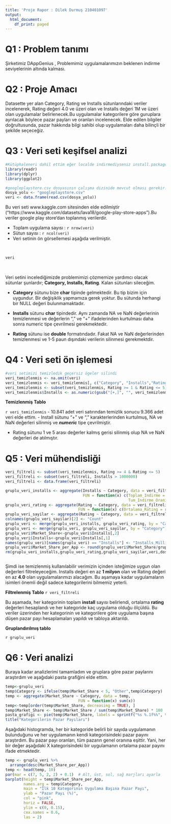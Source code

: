 ```yaml
---
title: 'Proje Rapor : Dilek Durmuş 210401097'
output:
  html_document:
    df_print: paged
---
```


# Q1 : Problem tanımı
Şirketimiz DAppGenius , Problemimiz uygulamalarımızın beklenen indirme seviyelerinin altında kalması.

# Q2 : Proje Amacı
Datasette yer alan  Category, Rating ve Installs sütunlarındaki veriler incelenerek, Rating değeri 4.0 ve üzeri olan ve Installs değeri 1M ve üzeri olan uygulamalar belirlenecek.Bu uygulamalar kategorilere göre guruplara ayrılacak böylece pazar payları ve oranları incelenecek. Elde edilen bilgiler doğrultusunda, pazar hakkında bilgi sahibi olup uygulamaları daha bilinçli bir şekilde seçeceğiz.

# Q3 : Veri seti keşifsel analizi
```r
#Kütüphaleneri dahil ettim eğer localde indirmediyseniz install.packages("package.name") kullanınız.
library(readr)
library(dplyr)
library(ggplot2)

#googleplaystore.csv dosyasının çalışma dizinide mevcut olması gerekir.
dosya_yolu <- "googleplaystore.csv"
veri <- data.frame(read.csv(dosya_yolu))

```
Bu veri seti www.kaggle.com sitesinden elde edilmiştir ("https://www.kaggle.com/datasets/lava18/google-play-store-apps").Bu veriler google play store'dan toplanmış verilerdir.

- Toplam uygulama sayısı : `r nrow(veri)`
- Sütun sayısı : `r ncol(veri)`
- Veri setinin ön görsellemesi aşağıda verilmiştir.

<br>
```r
veri
```
<br>

Veri setini incelediğimizde problemimizi çözmemize yardımcı olacak sütunlar şunlardır; **Category, Installs, Rating**. Kalan sütunları sileceğim.

- **Category** sütunu bize **char** tipinde gelmektedir. Bu tip bizim için uygundur. Bir değişiklik yapmamıza gerek yoktur. Bu sütunda herhangi bir NULL değeri bulunmamaktadır.

- **Installs** sütunu **char** tipindedir. Aynı zamanda NA ve NaN değerlerinin temizlenmesi ve değerlerin "," ve "+" ifadelerinden kurtulması daha sonra numeric tipe çevrilmesi gerekmektedir.

- **Rating** sütunu ise **double** formatındadır. Fakat NA ve NaN değerlerinden temizlenmesi ve 1-5 paun dışındaki verilerin silinmesi gerekmektdir.


# Q4 : Veri seti ön işlemesi

```r
#veri setimizi temizledik geçersiz ögeler silindi
veri_temizlenmis <- na.omit(veri)
veri_temizlenmis <- veri_temizlenmis[, c("Category", "Installs","Rating")]
veri_temizlenmis <- subset(veri_temizlenmis, Rating >= 1 & Rating <= 5)
veri_temizlenmis$Installs <- as.numeric(gsub("[+,]", "", veri_temizlenmis$Installs))

```

**Temizlenmiş Tablo**

`r veri_temizlenmis`
- 10.841 adet veri satırından temizlik sonucu 9.366 adet veri elde ettim.
- Install sütunu "+" ve "," karakterlerinden kurtulmuş, NA ve NaN değerleri silinmiş ve ***numeric*** tipe çevrilmiştir.

- Rating sütunu 1 ve 5 arası değerler kalmış gerisi silinmiş olup NA ve NaN değerleri de atılmıştır.


# Q5 : Veri mühendisliği 
```r
veri_filtreli <- subset(veri_temizlenmis, Rating >= 4 & Rating <= 5)
veri_filtreli <- subset(veri_filtreli, Installs > 1000000)
veri_filtreli <- data.frame(veri_filtreli)

gruplu_veri_installs <- aggregate(Installs ~ Category, data = veri_filtreli, 
                                  FUN = function(x) c(Toplam_Indirme = sum(x)/1000000,
                                                      Tum_Indirme_Orani = round(100 * sum(x) / sum(veri_filtreli$Installs), 2)))
gruplu_veri_rating <- aggregate(Rating ~ Category, data = veri_filtreli, 
                                FUN = function(x) c(Ortalama_Rating = round(mean(x),2)))
gruplu_veri_sayilar <- aggregate(Rating ~ Category, data = veri_filtreli, FUN = length)
colnames(gruplu_veri_sayilar)[2] <- "Count"
gruplu_veri <- merge(gruplu_veri_installs, gruplu_veri_rating, by = "Category")
gruplu_veri <- merge(gruplu_veri, gruplu_veri_sayilar, by = "Category")
gruplu_veri$Market_Share<-gruplu_veri$Installs[,2]
gruplu_veri$Installs<-gruplu_veri$Installs[,1]
names(gruplu_veri)[names(gruplu_veri) == "Installs"] <- "Installs_Million"
gruplu_veri$Market_Share_per_App <- round(gruplu_veri$Market_Share/gruplu_veri$Count,2)
rm(gruplu_veri_installs,gruplu_veri_rating,gruplu_veri_sayilar,veri,dosya_yolu)



```


Şimdi ise temizlenmiş kullanılabilir verimizin içinden isteğimize uygun olan değerleri filtreleyeceğim. Installs değeri en az **1 milyon** olan ve Rating değeri en az **4.0** olan uygulamalarımızı alacağım. Bu aşamaya kadar uygulamaların isimleri önemli değil sadece kategorilerini bilmemiz yeterli.

**Filtrelenmiş Tablo**
`r veri_filtreli`



Bu aşamada, her kategorinin toplam **install** sayısı belirlendi, ortalama **rating** değerleri hesaplandı ve her kategoride kaç uygulama olduğu ölçüldü. Bu veriler üzerinden her kategorinin ve kategorilere göre uygulama başına düşen pazar payı hesaplamaları yapıldı ve tabloya aktarıldı.

**Gruplandırılmış tablo**

`r gruplu_veri`

# Q6 : Veri analizi
Buraya kadar analizlerimi tamamladım ve gruplara göre pazar paylarını araştırdım ve aşağıdaki pasta grafiğini elde ettim.

```r
temp<-gruplu_veri
temp$Category <- ifelse(temp$Market_Share < 5, "Other",temp$Category)
temp <- aggregate(Market_Share ~ Category, data = temp, 
                                FUN = function(x) sum(x))
temp<-temp[order(temp$Market_Share, decreasing = TRUE), ]
temp$Market_Share <- temp$Market_Share / sum(temp$Market_Share) * 100
pasta_grafigi <- pie(temp$Market_Share, labels = sprintf("%s %.1f%%", temp$Category, temp$Market_Share),cex = 0.8, col = rainbow(length(temp$Category)))
title("Kategorilerin Pazar Payıları")
```


Aşağıdaki histogramda, her bir kategoride belirli bir sayıda uygulamanın bulunduğunu ve her uygulamanın kendi kategorisindeki pazar payını araştırdım. Bu pazar payı oranları, tüm pazarın genel oranına eşittir. Yani, her bir değer aşağıdaki X kategorisindeki bir uygulamanın ortalama pazar payını ifade etmektedir.

```r
temp <- gruplu_veri %>%
  arrange(desc(Market_Share_per_App))
temp <- head(temp, 10)
par(mar = c(7, 5, 2, 2) + 0.1)  # Alt, üst, sol, sağ marjları ayarla
barplot(height = temp$Market_Share_per_App,
        names.arg = temp$Category,
        main = "İlk 10 Kategorinin Uygulama Başına Pazar Payı",
        ylab = "Pazar Payı (%)",
        col = "pink",
        horiz = FALSE,
        ylim = c(0, 0.15),
        cex.names = 0.6,
        las = 2) 

```

